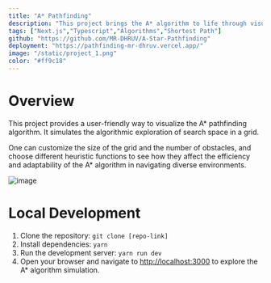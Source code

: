 ```yaml
---
title: "A* Pathfinding"
description: "This project brings the A* algorithm to life through visual simulations, helping you see how it finds the shortest path in a graph or grid."
tags: ["Next.js","Typescript","Algorithms","Shortest Path"]
github: "https://github.com/MR-DHRUV/A-Star-Pathfinding"
deployment: "https://pathfinding-mr-dhruv.vercel.app/"
image: "/static/project_1.png"
color: "#ff9c18"
---
```


# Overview
This project provides a user-friendly way to visualize the A* pathfinding algorithm. It simulates the algorithmic exploration of search space in a grid.

One can customize the size of the grid and the number of obstacles, and choose different heuristic functions to see
how they affect the efficiency and adaptability of the A* algorithm in navigating diverse environments.

![image](/static/pathfinding_demo.png)


# Local Development
1. Clone the repository: `git clone [repo-link]`
2. Install dependencies: `yarn`
3. Run the development server: `yarn run dev`
4. Open your browser and navigate to [http://localhost:3000](http://localhost:3000/) to explore the A* algorithm simulation.



